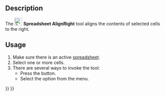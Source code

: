 <languages/>

{{Docnav
|[[Spreadsheet_AlignCenter|AlignCenter]]
|[[Spreadsheet_AlignTop|AlignTop]]
|[[Spreadsheet_Workbench|Spreadsheet]]
|IconL=Spreadsheet_AlignCenter.svg
|IconR=Spreadsheet_AlignTop.svg
|IconC=Workbench_Spreadsheet.svg
}}

{{GuiCommand
|Name=Spreadsheet AlignRight
|MenuLocation=Spreadsheet → Alignment → Align Right
|Workbenches=[[Spreadsheet_Workbench|Spreadsheet]]
|Version=0.17
}}

==Description==

The [[File:Spreadsheet_AlignRight.svg|24px]] '''Spreadsheet AlignRight''' tool aligns the contents of selected cells to the right.

==Usage==

# Make sure there is an active [[Spreadsheet_CreateSheet|spreadsheet]].
# Select one or more cells.
# There are several ways to invoke the tool:
#* Press the {{Button|[[File:Spreadsheet_AlignRight.svg|16px]] [[Spreadsheet_AlignRight|Align Right]]}} button.
#* Select the {{MenuCommand|Spreadsheet → Alignment → [[File:Spreadsheet_AlignRight.svg|16px]] Align Right}} option from the menu.


{{Docnav
|[[Spreadsheet_AlignCenter|AlignCenter]]
|[[Spreadsheet_AlignTop|AlignTop]]
|[[Spreadsheet_Workbench|Spreadsheet]]
|IconL=Spreadsheet_AlignCenter.svg
|IconR=Spreadsheet_AlignTop.svg
|IconC=Workbench_Spreadsheet.svg
}}

{{Spreadsheet_Tools_navi{{#translation:}}}}
{{Userdocnavi{{#translation:}}}}